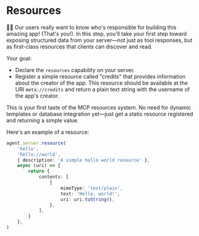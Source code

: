 # Resources

👨‍💼 Our users really want to know who's responsible for building this amazing
app! (That's you!). In this step, you'll take your first step toward exposing
structured data from your server—not just as tool responses, but as first-class
resources that clients can discover and read.

Your goal:

- Declare the `resources` capability on your server.
- Register a simple resource called "credits" that provides information about
  the creator of the app. This resource should be available at the URI
  `meta://credits` and return a plain text string with the username of the app's
  creator.

This is your first taste of the MCP resources system. No need for dynamic
templates or database integration yet—just get a static resource registered and
returning a simple value.

Here's an example of a resource:

```ts
agent.server.resource(
	'hello',
	'hello://world',
	{ description: 'A simple hello world resource' },
	async (uri) => {
		return {
			contents: [
				{
					mimeType: 'text/plain',
					text: 'Hello, world!',
					uri: uri.toString(),
				},
			],
		}
	},
)
```
